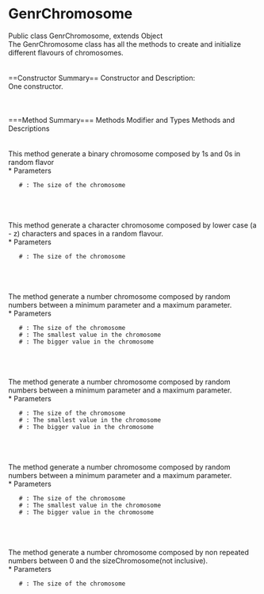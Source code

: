 = GenrChromosome =

Public class GenrChromosome, extends Object <br>
The GenrChromosome class has all the methods to create and initialize different flavours of chromosomes.
<br>
<br>
<br>
==Constructor Summary== 
Constructor and Description:<br>
One constructor.<br>
{{{GenrChromosome(PApplet theParent)}}}
<br>
<br>
<br>
===Method Summary===
Methods Modifier and Types
Methods and Descriptions
<br>
<br>
{{{int[] BinaryChromosome(int sizeChromosome)}}}<br>
This method generate a binary chromosome composed by 1s and 0s in random flavor
<br>
 * Parameters
    # {{{sizeChromosome}}}: The size of the chromosome
<br>
<br>
{{{char[] CharChromosome(int sizeChromosome)}}}<br>
This method generate a character chromosome composed by lower case (a - z) characters and spaces in a random flavour.
<br>
 * Parameters
    # {{{sizeChromosome}}}: The size of the chromosome
<br>
<br>

{{{double[] NumberChromosome(int sizeChromosome, double minParam, double maxParam)}}}<br>
The method generate a number chromosome composed by random numbers between a minimum parameter and a maximum parameter.
<br>
 * Parameters
    # {{{sizeChromosome}}}: The size of the chromosome
    # {{{minParam      }}}: The smallest value in the chromosome
    # {{{maxParam      }}}: The bigger value in the chromosome
<br>
<br>
{{{float[] NumberChromosome(int sizeChromosome, float minParam, float maxParam)}}}<br>
The method generate a number chromosome composed by random numbers between a minimum parameter and a maximum parameter.
<br>
 * Parameters
    # {{{sizeChromosome}}}: The size of the chromosome
    # {{{minParam      }}}: The smallest value in the chromosome
    # {{{maxParam      }}}: The bigger value in the chromosome
<br>
<br>
{{{int[] NumberChromosome(int sizeChromosome, int minParam, int maxParam)}}}<br>
The method generate a number chromosome composed by random numbers between a minimum parameter and a maximum parameter.
<br>
 * Parameters
    # {{{sizeChromosome}}}: The size of the chromosome
    # {{{minParam      }}}: The smallest value in the chromosome
    # {{{maxParam      }}}: The bigger value in the chromosome
<br>
<br>
{{{int[] NumberChromosomeSwap(int sizeChromosome)}}}<br>
The method generate a number chromosome composed by non repeated numbers between 0 and the sizeChromosome(not inclusive).
<br>
 * Parameters
    # {{{sizeChromosome}}}: The size of the chromosome
<br>
<br>